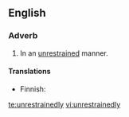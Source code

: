 ==English==

===Adverb===
{{en-adv}}

# In an [[unrestrained]] manner.

====Translations====
{{trans-top|in unrestrained manner}}
* Finnish: {{t|fi|hillittömästi}}
{{trans-mid}}
{{trans-bottom}}

[[te:unrestrainedly]]
[[vi:unrestrainedly]]